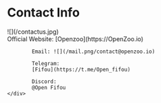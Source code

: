 # Contact Info


<div class="flex flex-row items-center" style={{flexWrap:'wrap'}}>
    <div style={{marginRight:50,marginBottom:20}}>
        ![](/contactus.jpg)
    </div>
    <div>
            Official Website:
            [Openzoo](https://OpenZoo.io)
        
            Email: ![](/mail.png/contact@openzoo.io)
        
            Telegram: 
            [Fifou](https://t.me/Open_fifou)
        
            Discord: 
            @Open Fifou
    </div>
</div>
